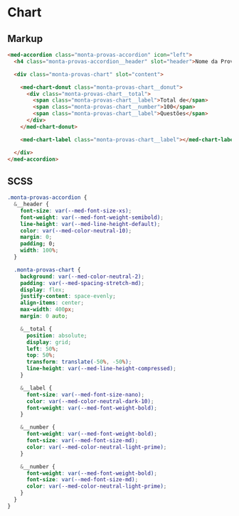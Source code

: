 
<Meta title="Components/Team/Monta provas/Components/Chart/Usage" />

# Chart

## Markup

```html
<med-accordion class="monta-provas-accordion" icon="left">
  <h4 class="monta-provas-accordion__header" slot="header">Nome da Prova</h4>

  <div class="monta-provas-chart" slot="content">

    <med-chart-donut class="monta-provas-chart__donut">
      <div class="monta-provas-chart__total">
        <span class="monta-provas-chart__label">Total de</span>
        <span class="monta-provas-chart__number">100</span>
        <span class="monta-provas-chart__label">Questões</span>
      </div>
    </med-chart-donut>

    <med-chart-label class="monta-provas-chart__label"></med-chart-label>

  </div>
</med-accordion>
```

## SCSS

```css
.monta-provas-accordion {
  &__header {
    font-size: var(--med-font-size-xs);
    font-weight: var(--med-font-weight-semibold);
    line-height: var(--med-line-height-default);
    color: var(--med-color-neutral-10);
    margin: 0;
    padding; 0;
    width: 100%;
  }

  .monta-provas-chart {
    background: var(--med-color-neutral-2);
    padding: var(--med-spacing-stretch-md);
    display: flex;
    justify-content: space-evenly;
    align-items: center;
    max-width: 400px;
    margin: 0 auto;

    &__total {
      position: absolute;
      display: grid;
      left: 50%;
      top: 50%;
      transform: translate(-50%, -50%);
      line-height: var(--med-line-height-compressed);
    }

    &__label {
      font-size: var(--med-font-size-nano);
      color: var(--med-color-neutral-dark-10);
      font-weight: var(--med-font-weight-bold);
    }

    &__number {
      font-weight: var(--med-font-weight-bold);
      font-size: var(--med-font-size-md);
      color: var(--med-color-neutral-light-prime);
    }

    &__number {
      font-weight: var(--med-font-weight-bold);
      font-size: var(--med-font-size-md);
      color: var(--med-color-neutral-light-prime);
    }
  }
}
```
